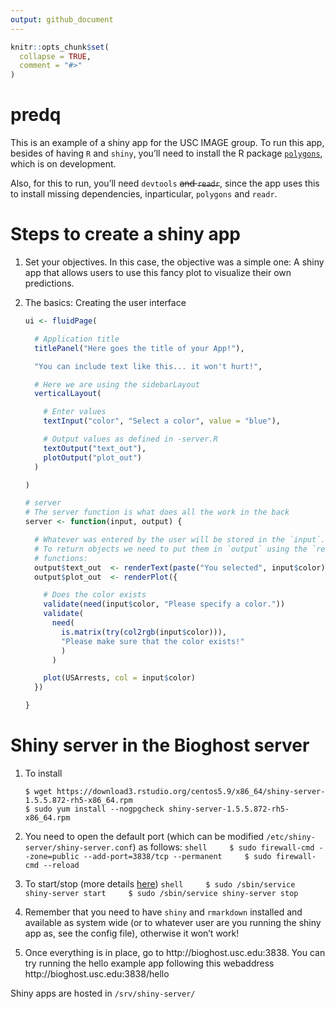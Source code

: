 ```yaml
---
output: github_document
---
```


<!-- README.md is generated from README.Rmd. Please edit that file -->

```r
knitr::opts_chunk$set(
  collapse = TRUE,
  comment = "#>"
)
```

# predq

This is an example of a shiny app for the USC IMAGE group. To run this app, besides of having `R` and `shiny`, you'll need to install the R package [`polygons`](https://github.com/USCBiostats/polygons), which is on development.

Also, for this to run, you'll need `devtools` ~~and `readr`~~, since the app uses this to install missing dependencies, inparticular, `polygons` and `readr`.


# Steps to create a shiny app

1.  Set your objectives. In this case, the objective was a simple one: A shiny app that allows users to use this fancy plot to visualize their own predictions.

2.  The basics: Creating the user interface
    ```r
    ui <- fluidPage(
      
      # Application title
      titlePanel("Here goes the title of your App!"),
      
      "You can include text like this... it won't hurt!",
      
      # Here we are using the sidebarLayout 
      verticalLayout(
        
        # Enter values
        textInput("color", "Select a color", value = "blue"),
    
        # Output values as defined in -server.R
        textOutput("text_out"),
        plotOutput("plot_out")
      )
      
    )
    ```
    
    ```r
    # server
    # The server function is what does all the work in the back 
    server <- function(input, output) {
      
      # Whatever was entered by the user will be stored in the `input`.
      # To return objects we need to put them in `output` using the `render*`
      # functions: 
      output$text_out  <- renderText(paste("You selected", input$color))
      output$plot_out  <- renderPlot({
        
        # Does the color exists
        validate(need(input$color, "Please specify a color."))
        validate(
          need(
            is.matrix(try(col2rgb(input$color))),
            "Please make sure that the color exists!"
            )
          )
        
        plot(USArrests, col = input$color)
      })
      
    }
    ```
    

# Shiny server in the Bioghost server

1.  To install
    
    ```shell
    $ wget https://download3.rstudio.org/centos5.9/x86_64/shiny-server-1.5.5.872-rh5-x86_64.rpm
    $ sudo yum install --nogpgcheck shiny-server-1.5.5.872-rh5-x86_64.rpm
    ```
    
2.  You need to open the default port (which can be modified `/etc/shiny-server/shiny-server.conf`) as follows:
    ```shell
    $ sudo firewall-cmd --zone=public --add-port=3838/tcp --permanent
    $ sudo firewall-cmd --reload
    ```

3.  To start/stop (more details [here](http://docs.rstudio.com/shiny-server/#upstart-ubuntu-12.04-through-14.10-redhat-6))
    ```shell
    $ sudo /sbin/service shiny-server start
    $ sudo /sbin/service shiny-server stop
    ```

4.  Remember that you need to have `shiny` and `rmarkdown` installed and available as system wide (or to whatever user are you running the shiny app as, see the config file), otherwise it won't work!

5.  Once everything is in place, go to http://bioghost.usc.edu:3838. You can try running the hello example app following this webaddress http://bioghost.usc.edu:3838/hello


Shiny apps are hosted in `/srv/shiny-server/`
